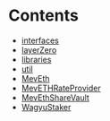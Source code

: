 # Contents

- [interfaces](/src/interfaces)
- [layerZero](/src/layerZero)
- [libraries](/src/libraries)
- [util](/src/util)
- [MevEth](MevEth.sol/contract.MevEth.md)
- [MevETHRateProvider](MevEthRateProvider.sol/contract.MevETHRateProvider.md)
- [MevEthShareVault](MevEthShareVault.sol/contract.MevEthShareVault.md)
- [WagyuStaker](WagyuStaker.sol/contract.WagyuStaker.md)
